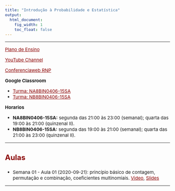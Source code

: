 ```yaml
---
title: "Introdução à Probabilidade e Estatística"
output:
  html_document:
    fig_width: 1
    toc_float: false    
---
```


<style type="text/css">
.nav.navbar-nav.navbar-right a {
    color: white;
}
.navbar {
  background-color:maroon;
  border-color:black;
  icon-color:white;
}
.navbar-brand {
color:black!important;
}
body{ /* Normal  */
      font-size: 15px;
  }
h1.title {
  font-size: 32px;
}
h3 { /* Header 3 */
  font-size: 24px;
  color: DarkRed;
}
</style>

<style>
a:link {
    color: darkred;
}
a:visited {
    color: darkred;
}
a:hover {
    color: blue;
}
.column-f1{
  float: left;
  width: 20%;
  text-align: left;
}
.column-f2{
  float: right;
  width: 20%;
  text-align: right;
}
</style>

----

[Plano de Ensino](IPE/PlanoEnsino.pdf) 

[YouTube Channel](https://www.youtube.com/channel/UCrvm4mM1eoOn5WWCs08_-zg) 

[Conferenciaweb RNP](https://conferenciaweb.rnp.br/webconf/carlos-193)

**Google Classroom**

- [Turma: NA8BIN0406-15SA](https://classroom.google.com/c/MTYxOTg3MTc4NTQ3?cjc=rgcl32o)
- [Turma: NB8BIN0406-15SA](https://classroom.google.com/c/MTYxOTg3MTc4Njg0?cjc=d45bfga)


**Horarios**

- **NA8BIN0406-15SA:** segunda das 21:00 às 23:00 (semanal); quarta das 19:00 às 21:00 (quinzenal II).
- **NB8BIN0406-15SA:** segunda das 19:00 às 21:00 (semanal); quarta das 21:00 às 23:00 (quinzenal II). 


----

### **Aulas**

- Semana 01 - Aula 01 (2020-09-21): princípio básico de contagem, permutação e combinação, coeficientes multinomiais. [Video](https://www.youtube.com/channel/UCrvm4mM1eoOn5WWCs08_-zg), [Slides](IPE/Semana01_Aula01.pdf)






---- 
